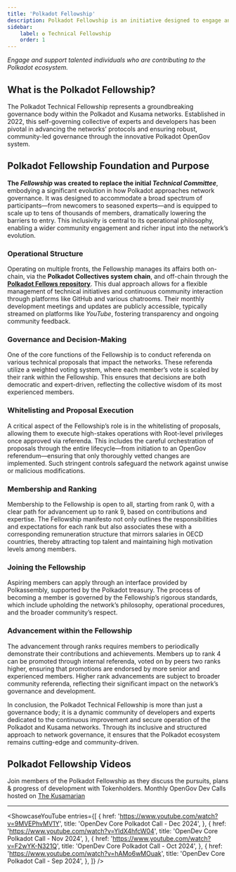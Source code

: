 ```yaml
---
title: 'Polkadot Fellowship'
description: Polkadot Fellowship is an initiative designed to engage and support talented individuals who are contributing to the Polkadot ecosystem.
sidebar:
    label: ✪ Technical Fellowship
    order: 1
---
```



*Engage and support talented individuals who are contributing to the Polkadot ecosystem.*

## What is the Polkadot Fellowship?
The Polkadot Technical Fellowship represents a groundbreaking governance body within the Polkadot and Kusama networks. Established in 2022, this self-governing collective of experts and developers has been pivotal in advancing the networks’ protocols and ensuring robust, community-led governance through the innovative Polkadot OpenGov system.

## Polkadot Fellowship Foundation and Purpose
**The *Fellowship* was** **created to replace the initial *Technical Committee***, embodying a significant evolution in how Polkadot approaches network governance. It was designed to accommodate a broad spectrum of participants—from newcomers to seasoned experts—and is equipped to scale up to tens of thousands of members, dramatically lowering the barriers to entry. This inclusivity is central to its operational philosophy, enabling a wider community engagement and richer input into the network’s evolution.

### Operational Structure
Operating on multiple fronts, the Fellowship manages its affairs both on-chain, via the **Polkadot Collectives system chain**, and off-chain through the [**Polkadot Fellows repository**](https://github.com/polkadot-fellows). This dual approach allows for a flexible management of technical initiatives and continuous community interaction through platforms like GitHub and various chatrooms. Their monthly development meetings and updates are publicly accessible, typically streamed on platforms like *YouTube*, fostering transparency and ongoing community feedback.

### Governance and Decision-Making
One of the core functions of the Fellowship is to conduct referenda on various technical proposals that impact the networks. These referenda utilize a weighted voting system, where each member’s vote is scaled by their rank within the Fellowship. This ensures that decisions are both democratic and expert-driven, reflecting the collective wisdom of its most experienced members.

### Whitelisting and Proposal Execution
A critical aspect of the Fellowship’s role is in the whitelisting of proposals, allowing them to execute high-stakes operations with Root-level privileges once approved via referenda. This includes the careful orchestration of proposals through the entire lifecycle—from initiation to an OpenGov referendum—ensuring that only thoroughly vetted changes are implemented. Such stringent controls safeguard the network against unwise or malicious modifications.

### Membership and Ranking
Membership to the Fellowship is open to all, starting from rank 0, with a clear path for advancement up to rank 9, based on contributions and expertise. The Fellowship manifesto not only outlines the responsibilities and expectations for each rank but also associates these with a corresponding remuneration structure that mirrors salaries in OECD countries, thereby attracting top talent and maintaining high motivation levels among members.

### Joining the Fellowship
Aspiring members can apply through an interface provided by Polkassembly, supported by the Polkadot treasury. The process of becoming a member is governed by the Fellowship’s rigorous standards, which include upholding the network’s philosophy, operational procedures, and the broader community’s respect.

### Advancement within the Fellowship
The advancement through ranks requires members to periodically demonstrate their contributions and achievements. Members up to rank 4 can be promoted through internal referenda, voted on by peers two ranks higher, ensuring that promotions are endorsed by more senior and experienced members. Higher rank advancements are subject to broader community referenda, reflecting their significant impact on the network’s governance and development.

In conclusion, the Polkadot Technical Fellowship is more than just a governance body; it is a dynamic community of developers and experts dedicated to the continuous improvement and secure operation of the Polkadot and Kusama networks. Through its inclusive and structured approach to network governance, it ensures that the Polkadot ecosystem remains cutting-edge and community-driven.

## Polkadot Fellowship Videos
Join members of the Polkadot Fellowship as they discuss the pursuits, plans & progress of development with Tokenholders. Monthly OpenGov Dev Calls hosted on [The Kusamarian](/hub/media/kusamarian)

----------------
<ShowcaseYouTube
  entries={[
          {
      href: 'https://www.youtube.com/watch?v=9MVEPhvMV1Y',
      title: 'OpenDev Core Polkadot Call - Dec 2024',
     },
      {
      href: 'https://www.youtube.com/watch?v=YldX4hfcW04',
      title: 'OpenDev Core Polkadot Call - Nov 2024',
    },
    {
      href: 'https://www.youtube.com/watch?v=F2wYK-N321Q',
      title: 'OpenDev Core Polkadot Call - Oct 2024',
    },
      {
      href: 'https://www.youtube.com/watch?v=hAMo6wMOuak',
      title: 'OpenDev Core Polkadot Call - Sep 2024',
    },
  ]}
/>